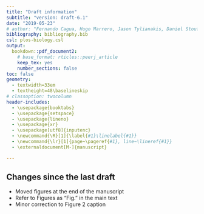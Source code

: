 ```yaml
---
title: "Draft information"
subtitle: "version: draft-6.1"
date: "2019-05-23"
# author: "Fernando Cagua, Hugo Marrero, Jason Tylianakis, Daniel Stouffer"
bibliography: bibliography.bib
csl: plos-biology.csl
output:
  bookdown::pdf_document2:
    # base_format: rticles::peerj_article
    keep_tex: yes
    number_sections: false
toc: false
geometry: 
  - textwidth=33em
  - textheight=48\baselineskip
# classoption: twocolumn
header-includes:
  - \usepackage{booktabs}
  - \usepackage{setspace}
  - \usepackage{lineno}
  - \usepackage{xr}
  - \usepackage[utf8]{inputenc}
  - \newcommand{\R}[1]{\label{#1}\linelabel{#1}}
  - \newcommand{\lr}[1]{page~\pageref{#1}, line~\lineref{#1}}
  - \externaldocument[M-]{manuscript}

---
```


\onehalfspacing

## Changes since the last draft

* Moved figures at the end of the manuscript
* Refer to Figures as "Fig." in the main text
* Minor correction to Figure 2 caption
